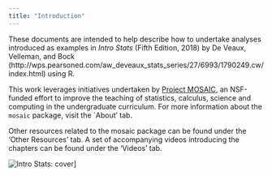 ```yaml
---
title: "Introduction"
---
```



These documents are intended to help describe how to undertake analyses introduced 
as examples in *Intro Stats* (Fifth Edition, 2018) by De Veaux, Velleman, and Bock (http://wps.pearsoned.com/aw_deveaux_stats_series/27/6993/1790249.cw/index.html) using R.

This work leverages initiatives undertaken by [Project MOSAIC](http://www.mosaic-web.org), an NSF-funded effort to improve the teaching of statistics, calculus, science and computing in the undergraduate curriculum. For more information about the `mosaic` package, visit the `About' tab. 

Other resources related to the mosaic package can be found under the 'Other Resources' tab. A set of accompanying videos introducing the chapters can be found under the 'Videos' tab.

![Intro Stats: cover](IntroStats.jpg)]

